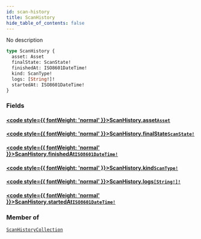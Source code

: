 ```yaml
---
id: scan-history
title: ScanHistory
hide_table_of_contents: false
---
```








No description

```graphql
type ScanHistory {
  asset: Asset
  finalState: ScanState!
  finishedAt: ISO8601DateTime!
  kind: ScanType!
  logs: [String!]!
  startedAt: ISO8601DateTime!
}
```


### Fields

#### [<code style={{ fontWeight: 'normal' }}>ScanHistory.<b>asset</b></code>](#)<Bullet />[`Asset`](/api/graphql/documentation/objects/asset) <Badge class="secondary" text="object"/>
> 
> 

#### [<code style={{ fontWeight: 'normal' }}>ScanHistory.<b>finalState</b></code>](#)<Bullet />[`ScanState!`](/api/graphql/documentation/enums/scan-state) <Badge class="secondary" text="non-null"/> <Badge class="secondary" text="enum"/>
> 
> 

#### [<code style={{ fontWeight: 'normal' }}>ScanHistory.<b>finishedAt</b></code>](#)<Bullet />[`ISO8601DateTime!`](/api/graphql/documentation/scalars/iso8601-date-time) <Badge class="secondary" text="non-null"/> <Badge class="secondary" text="scalar"/>
> 
> 

#### [<code style={{ fontWeight: 'normal' }}>ScanHistory.<b>kind</b></code>](#)<Bullet />[`ScanType!`](/api/graphql/documentation/enums/scan-type) <Badge class="secondary" text="non-null"/> <Badge class="secondary" text="enum"/>
> 
> 

#### [<code style={{ fontWeight: 'normal' }}>ScanHistory.<b>logs</b></code>](#)<Bullet />[`[String!]!`](/api/graphql/documentation/scalars/string) <Badge class="secondary" text="non-null"/> <Badge class="secondary" text="scalar"/>
> 
> 

#### [<code style={{ fontWeight: 'normal' }}>ScanHistory.<b>startedAt</b></code>](#)<Bullet />[`ISO8601DateTime!`](/api/graphql/documentation/scalars/iso8601-date-time) <Badge class="secondary" text="non-null"/> <Badge class="secondary" text="scalar"/>
> 
> 



### Member of

[`ScanHistoryCollection`](/api/graphql/documentation/objects/scan-history-collection)  <Badge class="secondary" text="object"/>



